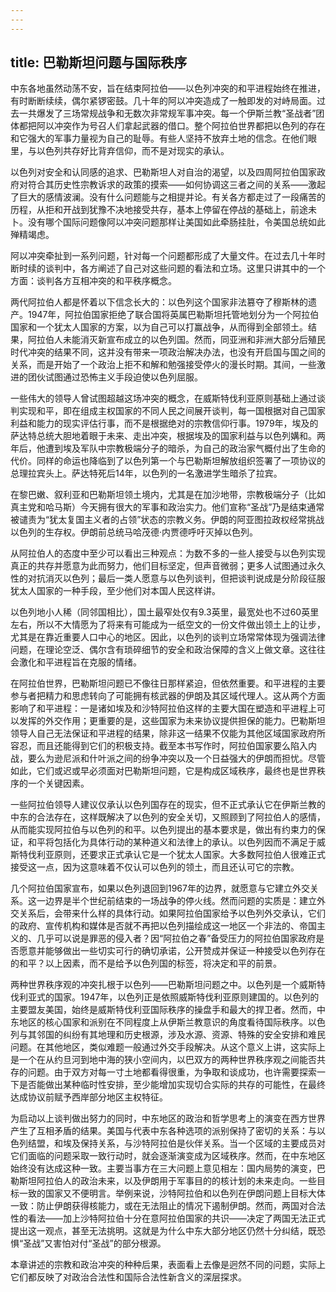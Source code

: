 ```yaml
---
---
---
```

title: 巴勒斯坦问题与国际秩序
---



中东各地虽然动荡不安，旨在结束阿拉伯——以色列冲突的和平进程始终在推进，有时断断续续，偶尔紧锣密鼓。几十年的阿以冲突造成了一触即发的对峙局面。过去一共爆发了三场常规战争和无数次非常规军事冲突。每一个伊斯兰教“圣战者”团体都把阿以冲突作为号召人们拿起武器的借口。整个阿拉伯世界都把以色列的存在和它强大的军事力量视为自己的耻辱。有些人坚持不放弃土地的信念。在他们眼里，与以色列共存好比背弃信仰，而不是对现实的承认。

以色列对安全和认同感的追求、巴勒斯坦人对自治的渴望，以及四周阿拉伯国家政府对符合其历史性宗教诉求的政策的摸索——如何协调这三者之间的关系——激起了巨大的感情波澜。没有什么问题能与之相提并论。有关各方都走过了一段痛苦的历程，从拒和开战到犹豫不决地接受共存，基本上停留在停战的基础上，前途未卜。没有哪个国际问题像阿以冲突问题那样让美国如此牵肠挂肚，令美国总统如此殚精竭虑。

阿以冲突牵扯到一系列问题，针对每一个问题都形成了大量文件。在过去几十年时断时续的谈判中，各方阐述了自己对这些问题的看法和立场。这里只讲其中的一个方面：谈判各方互相冲突的和平秩序概念。

两代阿拉伯人都是怀着以下信念长大的：以色列这个国家非法篡夺了穆斯林的遗产。1947年，阿拉伯国家拒绝了联合国将英属巴勒斯坦托管地划分为一个阿拉伯国家和一个犹太人国家的方案，以为自己可以打赢战争，从而得到全部领土。结果，阿拉伯人未能消灭新宣布成立的以色列国。然而，同亚洲和非洲大部分后殖民时代冲突的结果不同，这并没有带来一项政治解决办法，也没有开启国与国之间的关系，而是开始了一个政治上拒不和解和勉强接受停火的漫长时期。其间，一些激进的团伙试图通过恐怖主义手段迫使以色列屈服。

一些伟大的领导人曾试图超越这场冲突的概念，在威斯特伐利亚原则基础上通过谈判实现和平，即在组成主权国家的不同人民之间展开谈判，每一国根据对自己国家利益和能力的现实评估行事，而不是根据绝对的宗教信仰行事。1979年，埃及的萨达特总统大胆地着眼于未来、走出冲突，根据埃及的国家利益与以色列媾和。两年后，他遭到埃及军队中宗教极端分子的暗杀，为自己的政治家气概付出了生命的代价。同样的命运也降临到了以色列第一个与巴勒斯坦解放组织签署了一项协议的总理拉宾头上。萨达特死后14年，以色列的一名激进学生暗杀了拉宾。

在黎巴嫩、叙利亚和巴勒斯坦领土境内，尤其是在加沙地带，宗教极端分子（比如真主党和哈马斯）今天拥有很大的军事和政治实力。他们宣称“圣战”乃是结束通常被谴责为“犹太复国主义者的占领”状态的宗教义务。伊朗的阿亚图拉政权经常挑战以色列的生存权。伊朗前总统马哈茂德·内贾德呼吁灭掉以色列。

从阿拉伯人的态度中至少可以看出三种观点：为数不多的一些人接受与以色列实现真正的共存并愿意为此而努力，他们目标坚定，但声音微弱；更多人试图通过永久性的对抗消灭以色列；最后一类人愿意与以色列谈判，但把谈判说成是分阶段征服犹太人国家的一种手段，至少他们对本国人民这样讲。

以色列地小人稀（同邻国相比），国土最窄处仅有9.3英里，最宽处也不过60英里左右，所以不大情愿为了将来有可能成为一纸空文的一份文件做出领土上的让步，尤其是在靠近重要人口中心的地区。因此，以色列的谈判立场常常体现为强调法律问题，在理论空泛、偶尔含有琐碎细节的安全和政治保障的含义上做文章。这往往会激化和平进程旨在克服的情绪。

在阿拉伯世界，巴勒斯坦问题已不像往日那样紧迫，但依然重要。和平进程的主要参与者把精力和思虑转向了可能拥有核武器的伊朗及其区域代理人。这从两个方面影响了和平进程：一是诸如埃及和沙特阿拉伯这样的主要大国在塑造和平进程上可以发挥的外交作用；更重要的是，这些国家为未来协议提供担保的能力。巴勒斯坦领导人自己无法保证和平进程的结果，除非这一结果不仅能为其他区域国家政府所容忍，而且还能得到它们的积极支持。截至本书写作时，阿拉伯国家要么陷入内战，要么为逊尼派和什叶派之间的纷争冲突以及一个日益强大的伊朗而担忧。尽管如此，它们或迟或早必须面对巴勒斯坦问题，它是构成区域秩序，最终也是世界秩序的一个关键因素。

一些阿拉伯领导人建议仅承认以色列国存在的现实，但不正式承认它在伊斯兰教的中东的合法存在，这样既解决了以色列的安全关切，又照顾到了阿拉伯人的感情，从而能实现阿拉伯与以色列的和平。以色列提出的基本要求是，做出有约束力的保证，和平将包括化为具体行动的某种道义和法律上的承认。以色列因而不满足于威斯特伐利亚原则，还要求正式承认它是一个犹太人国家。大多数阿拉伯人很难正式接受这一点，因为这意味着不仅认可以色列的领土，而且还认可它的宗教。

几个阿拉伯国家宣布，如果以色列退回到1967年的边界，就愿意与它建立外交关系。这一边界是半个世纪前结束的一场战争的停火线。然而问题的实质是：建立外交关系后，会带来什么样的具体行动。如果阿拉伯国家给予以色列外交承认，它们的政府、宣传机构和媒体是否就不再把以色列描绘成这一地区一个非法的、帝国主义的、几乎可以说是罪恶的侵入者？因“阿拉伯之春”备受压力的阿拉伯国家政府是否愿意并能够做出一些切实可行的确切承诺，公开赞成并保证一种接受以色列存在的和平？以上因素，而不是给予以色列国的标签，将决定和平的前景。

两种世界秩序观的冲突扎根于以色列——巴勒斯坦问题之中。以色列是一个威斯特伐利亚式的国家。1947年，以色列正是依照威斯特伐利亚原则建国的。以色列的主要盟友美国，始终是威斯特伐利亚国际秩序的操盘手和最大的捍卫者。然而，中东地区的核心国家和派别在不同程度上从伊斯兰教意识的角度看待国际秩序。以色列与其邻国的纠纷有其地理和历史根源，涉及水源、资源、特殊的安全安排和难民问题。在其他地区，类似难题一般通过外交手段解决。从这个意义上讲，这实际上是一个在从约旦河到地中海的狭小空间内，以巴双方的两种世界秩序观之间能否共存的问题。由于双方对每一寸土地都看得很重，为争取和谈成功，也许需要探索一下是否能做出某种临时性安排，至少能增加实现切合实际的共存的可能性，在最终达成协议前赋予西岸部分地区主权特征。

为启动以上谈判做出努力的同时，中东地区的政治和哲学思考上的演变在西方世界产生了互相矛盾的结果。美国与代表中东各种选项的派别保持了密切的关系：与以色列结盟，和埃及保持关系，与沙特阿拉伯是伙伴关系。当一个区域的主要成员对它们面临的问题采取一致行动时，就会逐渐演变成为区域秩序。然而，在中东地区始终没有达成这种一致。主要当事方在三大问题上意见相左：国内局势的演变，巴勒斯坦阿拉伯人的政治未来，以及伊朗用于军事目的的核计划的未来走向。一些目标一致的国家又不便明言。举例来说，沙特阿拉伯和以色列在伊朗问题上目标大体一致：防止伊朗获得核能力，或在无法阻止的情况下遏制伊朗。然而，两国对合法性的看法——加上沙特阿拉伯十分在意阿拉伯国家的共识——决定了两国无法正式提出这一观点，甚至无法挑明。这就是为什么中东大部分地区仍然十分纠结，既恐惧“圣战”又害怕对付“圣战”的部分根源。

本章讲述的宗教和政治冲突的种种后果，表面看上去像是迥然不同的问题，实际上它们都反映了对政治合法性和国际合法性新含义的深层探求。
